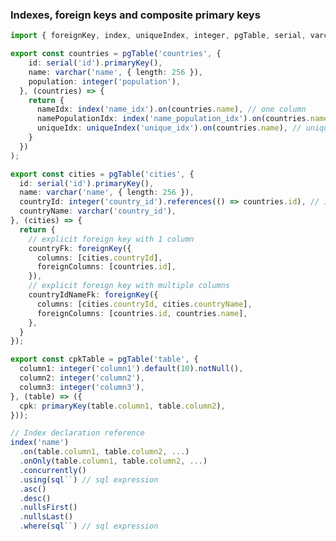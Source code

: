 ### Indexes, foreign keys and composite primary keys

```typescript copy
import { foreignKey, index, uniqueIndex, integer, pgTable, serial, varchar } from 'drizzle-orm/pg-core';

export const countries = pgTable('countries', {
    id: serial('id').primaryKey(),
    name: varchar('name', { length: 256 }),
    population: integer('population'),
  }, (countries) => {
    return {
      nameIdx: index('name_idx').on(countries.name), // one column
      namePopulationIdx: index('name_population_idx').on(countries.name, countries.population), // multiple columns
      uniqueIdx: uniqueIndex('unique_idx').on(countries.name), // unique index
    }
  })
);

export const cities = pgTable('cities', {
  id: serial('id').primaryKey(),
  name: varchar('name', { length: 256 }),
  countryId: integer('country_id').references(() => countries.id), // inline foreign key
  countryName: varchar('country_id'),
}, (cities) => {
  return {
    // explicit foreign key with 1 column
    countryFk: foreignKey({
      columns: [cities.countryId],
      foreignColumns: [countries.id],
    }),
    // explicit foreign key with multiple columns
    countryIdNameFk: foreignKey({
      columns: [cities.countryId, cities.countryName],
      foreignColumns: [countries.id, countries.name],
    },
  }
});

export const cpkTable = pgTable('table', {
  column1: integer('column1').default(10).notNull(),
  column2: integer('column2'),
  column3: integer('column3'),
}, (table) => ({
  cpk: primaryKey(table.column1, table.column2),
}));

// Index declaration reference
index('name')
  .on(table.column1, table.column2, ...)
  .onOnly(table.column1, table.column2, ...)  
  .concurrently()
  .using(sql``) // sql expression
  .asc()
  .desc()
  .nullsFirst()
  .nullsLast()
  .where(sql``) // sql expression
```
